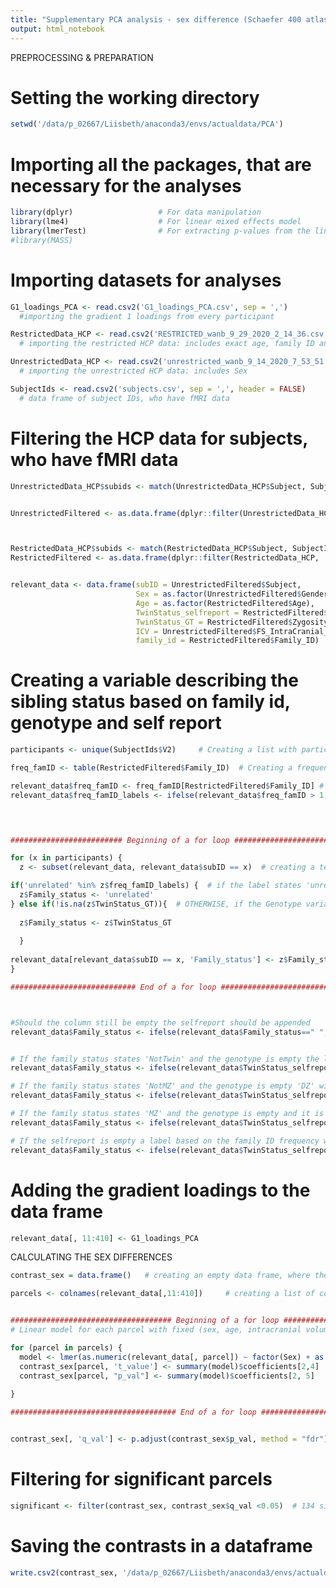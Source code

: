 ```yaml
---
title: "Supplementary PCA analysis - sex difference (Schaefer 400 atlas)"
output: html_notebook
---
```



###################### PREPROCESSING & PREPARATION ###################################################
# Setting the working directory
```r
setwd('/data/p_02667/Liisbeth/anaconda3/envs/actualdata/PCA')
```

# Importing all the packages, that are necessary for the analyses
```r
library(dplyr)                   # For data manipulation
library(lme4)                    # For linear mixed effects model
library(lmerTest)                # For extracting p-values from the linear model
#library(MASS)
```

# Importing datasets for analyses
```r
G1_loadings_PCA <- read.csv2('G1_loadings_PCA.csv', sep = ',')
  #importing the gradient 1 loadings from every participant

RestrictedData_HCP <- read.csv2('RESTRICTED_wanb_9_29_2020_2_14_36.csv', sep = ',')
  # importing the restricted HCP data: includes exact age, family ID and twin status

UnrestrictedData_HCP <- read.csv2('unrestricted_wanb_9_14_2020_7_53_51.csv', sep = ',')
  # importing the unrestricted HCP data: includes Sex

SubjectIds <- read.csv2('subjects.csv', sep = ',', header = FALSE)
  # data frame of subject IDs, who have fMRI data
```



# Filtering the HCP data for subjects, who have fMRI data
```r
UnrestrictedData_HCP$subids <- match(UnrestrictedData_HCP$Subject, SubjectIds$V2) #creating a new coloumn in UnrestrictedData_HCP with subject IDs matched from SubjectIDs. If no match is found NA will be appended


UnrestrictedFiltered <- as.data.frame(dplyr::filter(UnrestrictedData_HCP, !is.na(UnrestrictedData_HCP$subids))) #filtering data: keep only subjects, who do not have an NA in the newly created coloumn -> leaves only participants, who have scan data



RestrictedData_HCP$subids <- match(RestrictedData_HCP$Subject, SubjectIds$V2) #see UnrestrictedData_HCP
RestrictedFiltered <- as.data.frame(dplyr::filter(RestrictedData_HCP, !is.na(RestrictedData_HCP$subids))) #see UnrestrictedData_HCP


relevant_data <- data.frame(subID = UnrestrictedFiltered$Subject,
                            Sex = as.factor(UnrestrictedFiltered$Gender),
                            Age = as.factor(RestrictedFiltered$Age),
                            TwinStatus_selfreport = RestrictedFiltered$ZygositySR,
                            TwinStatus_GT = RestrictedFiltered$ZygosityGT, 
                            ICV = UnrestrictedFiltered$FS_IntraCranial_Vol,
                            family_id = RestrictedFiltered$Family_ID)         #creating a new dataframe with variables, that are relevant for the linerar model
```


# Creating a variable describing the sibling status based on family id, genotype and self report
```r
participants <- unique(SubjectIds$V2)     # Creating a list with participant IDs

freq_famID <- table(RestrictedFiltered$Family_ID)  # Creating a frequency table of family IDs 

relevant_data$freq_famID <- freq_famID[RestrictedFiltered$Family_ID] # Appends the frequency of the family ID in a new column for every participant. If the frequency is >1 another sibling is included in the data set ->
relevant_data$freq_famID_labels <- ifelse(relevant_data$freq_famID > 1, 'siblings', 'unrelated') # if frequency is >1 label 'sibling' is appended to a new column. If the ID appears only once, no siblings are included in the sample and the label 'unrelated' will be appended
    



######################### Beginning of a for loop ############################################

for (x in participants) {
  z <- subset(relevant_data, relevant_data$subID == x)  # creating a temporary subset with only one participant

if('unrelated' %in% z$freq_famID_labels) {  # if the label states 'unrelated', 'unrelated' will be appended to a new variable
  z$Family_status <- 'unrelated' 
} else if(!is.na(z$TwinStatus_GT)){  # OTHERWISE, if the Genotype variable is not NA the genotype label will be appended.
    
  z$Family_status <- z$TwinStatus_GT
    
  } 
  
relevant_data[relevant_data$subID == x, 'Family_status'] <- z$Family_status    # the temporary subset will be written over the relevant data
}

############################ End of a for loop ###################################################



#Should the column still be empty the selfreport should be appended
relevant_data$Family_status <- ifelse(relevant_data$Family_status==" ", relevant_data$TwinStatus_selfreport, relevant_data$Family_status) 


# If the family status states 'NotTwin' and the genotype is empty the label from freq_famID_labels (sibling/unrelated) will be appended, otherwise the label in the column will be kept
relevant_data$Family_status <- ifelse(relevant_data$TwinStatus_selfreport=="NotTwin" & relevant_data$TwinStatus_GT == " ", relevant_data$freq_famID_labels, relevant_data$Family_status)

# If the family status states 'NotMZ' and the genotype is empty 'DZ' will be appended, otherwise the label in the column will be kept
relevant_data$Family_status <- ifelse(relevant_data$TwinStatus_selfreport=="NotMZ" & relevant_data$TwinStatus_GT == " " & relevant_data$freq_famID_labels != 'unrelated' , 'DZ', relevant_data$Family_status)

# If the family status states 'MZ' and the genotype is empty and it is not coded as 'unrelated' 'MZ' will be appended, otherwise the label in the column will be kept
relevant_data$Family_status <- ifelse(relevant_data$TwinStatus_selfreport=="MZ" & relevant_data$TwinStatus_GT == " " & relevant_data$freq_famID_labels != 'unrelated' , 'MZ', relevant_data$Family_status)

# If the selfreport is empty a label based on the family ID frequency will be appended
relevant_data$Family_status <- ifelse(relevant_data$TwinStatus_selfreport == " ", relevant_data$freq_famID_labels, relevant_data$Family_status)
```

# Adding the gradient loadings to the data frame
```r
relevant_data[, 11:410] <- G1_loadings_PCA
```


####################################### CALCULATING THE SEX DIFFERENCES ###########################################################
```r
contrast_sex = data.frame()   # creating an empty data frame, where the results will be saved

parcels <- colnames(relevant_data[,11:410])     # creating a list of column names of the parcels for indexing


#################################### Beginning of a for loop ##############################################
# Linear model for each parcel with fixed (sex, age, intracranial volume) and random (Family status, familiy id and interaction of both)

for (parcel in parcels) {
  model <- lmer(as.numeric(relevant_data[, parcel]) ~ factor(Sex) + as.numeric(Age) + as.numeric(ICV)+ (1|Family_status) + (1|family_id) + (1|family_id:Family_status), data = relevant_data, REML = FALSE)
  contrast_sex[parcel, 't_value'] <- summary(model)$coefficients[2,4]  # saving the t-values of the fixed sex effect
  contrast_sex[parcel, "p_val"] <- summary(model)$coefficients[2, 5]   # saving the p-values (uncorrected) of the fixed sex effect
  
}

##################################### End of a for loop ###################################################


contrast_sex[, 'q_val'] <- p.adjust(contrast_sex$p_val, method = "fdr") # Correcting the p values with FDR method and appending the corrected values to a new column
```

# Filtering for significant parcels
```r
significant <- filter(contrast_sex, contrast_sex$q_val <0.05)  # 134 significant parcels. Same as DM
```

# Saving the contrasts in a dataframe
```r
write.csv2(contrast_sex, '/data/p_02667/Liisbeth/anaconda3/envs/actualdata/PCA/sex_contrasts_PCA.csv', row.names = FALSE)
```


